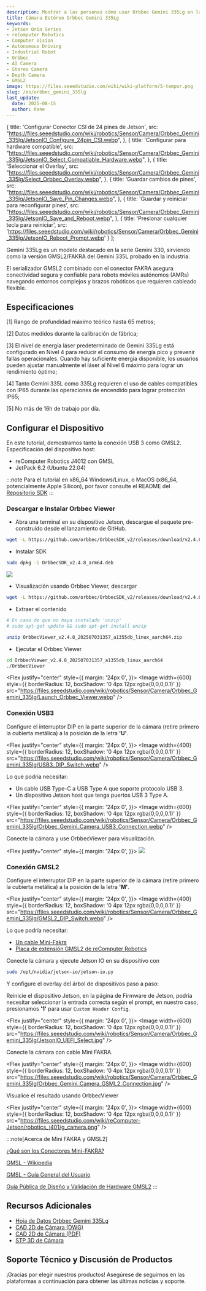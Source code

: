 ```yaml
---
description: Mostrar a las personas cómo usar Orbbec Gemini 335Lg en la plataforma reComputer Jetson.
title: Cámara Estéreo Orbbec Gemini 335Lg
keywords:
- Jetson Orin Series
- reComputer Robotics
- Computer Vision
- Autonomous Driving
- Industrial Robot
- Orbbec
- AI Camera
- Stereo Camera
- Depth Camera
- GMSL2
image: https://files.seeedstudio.com/wiki/wiki-platform/S-tempor.png
slug: /es/orbbec_gemini_335lg
last_update:
  date: 2025-08-15
  author: Kane
---
```





  {
    title: 'Configurar Conector CSI de 24 pines de Jetson',
    src: "https://files.seeedstudio.com/wiki/robotics/Sensor/Camera/Orbbec_Gemini_335lg/JetsonIO_Configure_24pin_CSI.webp",
  },
  {
    title: 'Configurar para hardware compatible',
    src: "https://files.seeedstudio.com/wiki/robotics/Sensor/Camera/Orbbec_Gemini_335lg/JetsonIO_Select_Compatiable_Hardware.webp",
  },
  {
    title: 'Seleccionar el Overlay',
    src: "https://files.seeedstudio.com/wiki/robotics/Sensor/Camera/Orbbec_Gemini_335lg/Select_Orbbec_Overlay.webp",
  },
  {
    title: 'Guardar cambios de pines',
    src: "https://files.seeedstudio.com/wiki/robotics/Sensor/Camera/Orbbec_Gemini_335lg/JetsonIO_Save_Pin_Changes.webp",
  },
  {
    title: 'Guardar y reiniciar para reconfigurar pines',
    src: "https://files.seeedstudio.com/wiki/robotics/Sensor/Camera/Orbbec_Gemini_335lg/JetsonIO_Save_and_Reboot.webp",
  },
  {
    title: 'Presionar cualquier tecla para reiniciar',
    src: 'https://files.seeedstudio.com/wiki/robotics/Sensor/Camera/Orbbec_Gemini_335lg/JetsonIO_Reboot_Prompt.webp'
  }
];

<!--Product Banner: TODO Add the linkUrl to the bazzar product-->

<ProductBanner
  imageUrl="https://files.seeedstudio.com/wiki/robotics/Sensor/Camera/Orbbec_Gemini_335lg/Orbbec_Gemini-335Lg_Front.webp" 
  linkUrl=""
/>

Gemini 335Lg es un modelo destacado en la serie Gemini 330, sirviendo como la versión GMSL2/FAKRA del Gemini 335L probado en la industria.

El serializador GMSL2 combinado con el conector FAKRA asegura conectividad segura y confiable para robots móviles autónomos (AMRs) navegando entornos complejos y brazos robóticos que requieren cableado flexible.

## Especificaciones

<Orbbec335LgTable />

<p>[1] Rango de profundidad máximo teórico hasta 65 metros;</p>
<p>[2] Datos medidos durante la calibración de fábrica;</p>
<p>[3] El nivel de energía láser predeterminado de Gemini 335Lg está configurado en Nivel 4 para reducir el consumo de energía pico y prevenir fallas operacionales. Cuando hay suficiente energía disponible, los usuarios pueden ajustar manualmente el láser al Nivel 6 máximo para lograr un rendimiento óptimo;</p>
<p>[4] Tanto Gemini 335L como 335Lg requieren el uso de cables compatibles con IP65 durante las operaciones de encendido para lograr protección IP65;</p>
<p>[5] No más de 16h de trabajo por día.</p>


## Configurar el Dispositivo

En este tutorial, demostramos tanto la conexión USB 3 como GMSL2. Especificación del dispositivo host:

+ reComputer Robotics J4012 con GMSL
+ JetPack 6.2 (Ubuntu 22.04)

:::note
Para el tutorial en x86_64 Windows/Linux, o MacOS (x86_64, potencialmente Apple Silicon), por favor consulte el README del [Repositorio SDK](https://github.com/orbbec/OrbbecSDK_v2)
:::

### Descargar e Instalar Orbbec Viewer

+ Abra una terminal en su dispositivo Jetson, descargue el paquete pre-construido desde el lanzamiento de GitHub.

``` sh
wget -L https://github.com/orbbec/OrbbecSDK_v2/releases/download/v2.4.8/OrbbecSDK_v2.4.8_arm64.deb
```

+ Instalar SDK

``` sh
sudo dpkg -i OrbbecSDK_v2.4.8_arm64.deb
```

<Flex justify="center">
  <Image width={600} src="https://files.seeedstudio.com/wiki/robotics/Sensor/Camera/Orbbec_Gemini_335lg/Install_Orbbec_SDK.webp" />
</Flex>

+ Visualización usando Orbbec Viewer, descargar

``` sh
wget -L https://github.com/orbbec/OrbbecSDK_v2/releases/download/v2.4.8/OrbbecViewer_v2.4.8_202507031357_a1355db_linux_aarch64.zip
```

+ Extraer el contenido

``` sh
# En caso de que no haya instalado 'unzip'
# sudo apt-get update && sudo apt-get install unzip

unzip OrbbecViewer_v2.4.8_202507031357_a1355db_linux_aarch64.zip
```

+ Ejecutar el Orbbec Viewer

``` sh
cd OrbbecViewer_v2.4.8_202507031357_a1355db_linux_aarch64
./OrbbecViewer
```

<Flex justify="center" style={{ 
  margin: '24px 0',
}}>
  <Image width={600} style={{
      borderRadius: 12,
      boxShadow: '0 4px 12px rgba(0,0,0,0.1)'
  }} 
  src="https://files.seeedstudio.com/wiki/robotics/Sensor/Camera/Orbbec_Gemini_335lg/Launch_Orbbec_Viewer.webp" />
</Flex>

### Conexión USB3

Configure el interruptor DIP en la parte superior de la cámara (retire primero la cubierta metálica) a la posición de la letra **'U'**.

<Flex justify="center" style={{ 
  margin: '24px 0',
}}>
  <Image width={400} style={{
      borderRadius: 12,
      boxShadow: '0 4px 12px rgba(0,0,0,0.1)'
  }} 
  src="https://files.seeedstudio.com/wiki/robotics/Sensor/Camera/Orbbec_Gemini_335lg/USB3_DIP_Switch.webp" />
</Flex>

Lo que podría necesitar:

+ Un cable USB Type-C a USB Type A que soporte protocolo USB 3.
+ Un dispositivo Jetson host que tenga puertos USB 3 Type A.

<Flex justify="center" style={{ 
  margin: '24px 0',
}}>
  <Image width={600} style={{
      borderRadius: 12,
      boxShadow: '0 4px 12px rgba(0,0,0,0.1)'
  }} 
  src="https://files.seeedstudio.com/wiki/robotics/Sensor/Camera/Orbbec_Gemini_335lg/Orbbec_Gemini_Camera_USB3_Connection.webp" />
</Flex>

Conecte la cámara y use OrbbecViewer para visualización.

<Flex justify="center" style={{ 
  margin: '24px 0',
}}>
  <Image width={600}
  src="https://files.seeedstudio.com/wiki/robotics/Sensor/Camera/Orbbec_Gemini_335lg/OrbbecViewer_Visualization.webp" />
</Flex>

### Conexión GMSL2

Configure el interruptor DIP en la parte superior de la cámara (retire primero la cubierta metálica) a la posición de la letra **'M'**.

<Flex justify="center" style={{ 
  margin: '24px 0',
}}>
  <Image width={400} style={{
      borderRadius: 12,
      boxShadow: '0 4px 12px rgba(0,0,0,0.1)'
  }} 
  src="https://files.seeedstudio.com/wiki/robotics/Sensor/Camera/Orbbec_Gemini_335lg/GMSL2_DIP_Switch.webp" />
</Flex>

Lo que podría necesitar:

+ [Un cable Mini-Fakra](https://www.seeedstudio.com/Mini-fakra-Coaxial-Cable-4-in-1-0-5m-Female-to-Female-p-6484.html)
+ [Placa de extensión GMSL2 de reComputer Robotics](https://www.seeedstudio.com/reComputer-Robotics-GMSL-board-p-6511.html)

Conecte la cámara y ejecute Jetson IO en su dispositivo con

``` sh
sudo /opt/nvidia/jetson-io/jetson-io.py
```

Y configure el overlay del árbol de dispositivos paso a paso:

<JetsonIOStepper steps={steps} />


Reinicie el dispositivo Jetson, en la página de Firmware de Jetson, podría necesitar seleccionar la entrada correcta según el prompt, en nuestro caso, presionamos **'1'** para usar `Custom Header Config`.

<Flex justify="center" style={{ 
  margin: '24px 0',
}}>
  <Image width={600} style={{
      borderRadius: 12,
      boxShadow: '0 4px 12px rgba(0,0,0,0.1)'
  }} 
  src="https://files.seeedstudio.com/wiki/robotics/Sensor/Camera/Orbbec_Gemini_335lg/JetsonIO_UEFI_Select.jpg" />
</Flex>

Conecte la cámara con cable Mini FAKRA.

<Flex justify="center" style={{ 
  margin: '24px 0',
}}>
  <Image width={600} style={{
      borderRadius: 12,
      boxShadow: '0 4px 12px rgba(0,0,0,0.1)'
  }} 
  src="https://files.seeedstudio.com/wiki/robotics/Sensor/Camera/Orbbec_Gemini_335lg/Orbbec_Gemini_Camera_GSML2_Connection.jpg" />
</Flex>

Visualice el resultado usando OrbbecViewer

<Flex justify="center" style={{ 
  margin: '24px 0',
}}>
  <Image width={600} style={{
      borderRadius: 12,
      boxShadow: '0 4px 12px rgba(0,0,0,0.1)'
  }} 
  src="https://files.seeedstudio.com/wiki/reComputer-Jetson/robotics_j401/g_camera.png" />
</Flex>


:::note[Acerca de Mini FAKRA y GMSL2]

[¿Qué son los Conectores Mini-FAKRA?](https://connectorsupplier.com/what-are-mini-fakra-connectors/)

[GMSL - Wikipedia](https://en.wikipedia.org/wiki/Gigabit_Multimedia_Serial_Link)

[GMSL - Guía General del Usuario](https://www.analog.com/media/en/technical-documentation/user-guides/gmsl2-general-user-guide.pdf)

[Guía Pública de Diseño y Validación de Hardware GMSL2](https://www.analog.com/media/en/technical-documentation/user-guides/public-gmsl2-hardware-design-and-validation-guide.pdf)
:::



## Recursos Adicionales


+ [Hoja de Datos Orbbec Gemini 335Lg](https://files.seeedstudio.com/wiki/robotics/Sensor/Camera/Orbbec_Gemini_335lg/datasheet/Gemini-335Lg-Datasheet-V1.0-241022.pdf)
+ [CAD 2D de Cámara (DWG)](https://files.seeedstudio.com/wiki/robotics/Sensor/Camera/Orbbec_Gemini_335lg/CAD/Gemini_335Lg_V1.0_20240822.dwg)
+ [CAD 2D de Cámara (PDF)](https://files.seeedstudio.com/wiki/robotics/Sensor/Camera/Orbbec_Gemini_335lg/CAD/Gemini_335Lg_V1.0_20240822.pdf)
+ [STP 3D de Cámara](https://files.seeedstudio.com/wiki/robotics/Sensor/Camera/Orbbec_Gemini_335lg/STP/Gemini_335Lg_Asm_with_FOV_20240826.stp)


## Soporte Técnico y Discusión de Productos

¡Gracias por elegir nuestros productos! Asegúrese de seguirnos en las plataformas a continuación para obtener las últimas noticias y soporte.

<RoboticsFooter />

